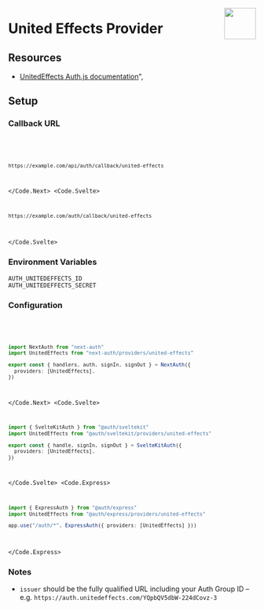 
<img
  align="right"
  src="/img/providers/united-effects.svg"
  height="64"
  width="64"
/>

# United Effects Provider

## Resources

- [UnitedEffects Auth.js documentation](https://docs.unitedeffects.com/integrations/nextauthjs)",

## Setup

### Callback URL

<Code>
  <Code.Next>

```bash
https://example.com/api/auth/callback/united-effects
```

  </Code.Next>
  <Code.Svelte>

```bash
https://example.com/auth/callback/united-effects
```

  </Code.Svelte>
</Code>

### Environment Variables

```
AUTH_UNITEDEFFECTS_ID
AUTH_UNITEDEFFECTS_SECRET
```

### Configuration

<Code>
  <Code.Next>

```ts filename="/auth.ts"
import NextAuth from "next-auth"
import UnitedEffects from "next-auth/providers/united-effects"

export const { handlers, auth, signIn, signOut } = NextAuth({
  providers: [UnitedEffects],
})
```

  </Code.Next>
  <Code.Svelte>

```ts filename="/src/auth.ts"
import { SvelteKitAuth } from "@auth/sveltekit"
import UnitedEffects from "@auth/sveltekit/providers/united-effects"

export const { handle, signIn, signOut } = SvelteKitAuth({
  providers: [UnitedEffects],
})
```

  </Code.Svelte>
  <Code.Express>

```ts filename="/src/app.ts"
import { ExpressAuth } from "@auth/express"
import UnitedEffects from "@auth/express/providers/united-effects"

app.use("/auth/*", ExpressAuth({ providers: [UnitedEffects] }))
```

  </Code.Express>
</Code>

### Notes

- `issuer` should be the fully qualified URL including your Auth Group ID – e.g. `https://auth.unitedeffects.com/YQpbQV5dbW-224dCovz-3`
